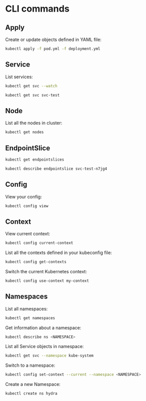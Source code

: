 # CLI commands

## Apply

Create or update objects defined in YAML file:
```sh
kubectl apply -f pod.yml -f deployment.yml
```


## Service

List services:
```sh
kubectl get svc --watch
```

```sh
kubectl get svc svc-test
```

## Node

List all the nodes in cluster:
```sh
kubectl get nodes
```

## EndpointSlice

```sh
kubectl get endpointslices
```

```sh
kubectl describe endpointslice svc-test-n7jg4
```

## Config

View your config:
```sh
kubectl config view
```

## Context

View current context:
```sh
kubectl config current-context
```

List all the contexts defined in your kubeconfig file:
```sh
kubectl config get-contexts
```

Switch the current Kubernetes context:
```sh
kubectl config use-context my-context
```


## Namespaces

List all namespaces:

```sh
kubectl get namespaces
```

Get information about a namespace:

```sh
kubectl describe ns <NAMESPACE>
```

List all Service objects in namespace:

```sh
kubectl get svc --namespace kube-system
```

Switch to a namespace:

```sh
kubectl config set-context --current --namespace <NAMESPACE>
```

Create a new Namespace:
```sh
kubectl create ns hydra
```
